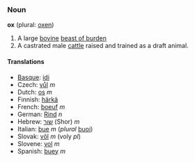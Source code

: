 ===Noun===
'''ox''' (plural: [[oxen]])

# A large [[bovine]] [[beast of burden]]
# A castrated male [[cattle]] raised and trained as a draft animal.

====Translations====
*[[Basque]]: [[idi]]
*Czech: [[vůl]] ''m''
*Dutch: [[os]] ''m''
*Finnish: [[härkä]]
*French: [[boeuf]] ''m''
*German: [[Rind]] ''n''
*Hebrew: [[שור]] (Shor) ''m''
*Italian: [[bue]] ''m'' (''plural'' [[buoi]])
*Slovak: [[vôl]] ''m'' (voly ''pl'')
*Slovene: [[vol]] ''m''
*Spanish: [[buey]] ''m''